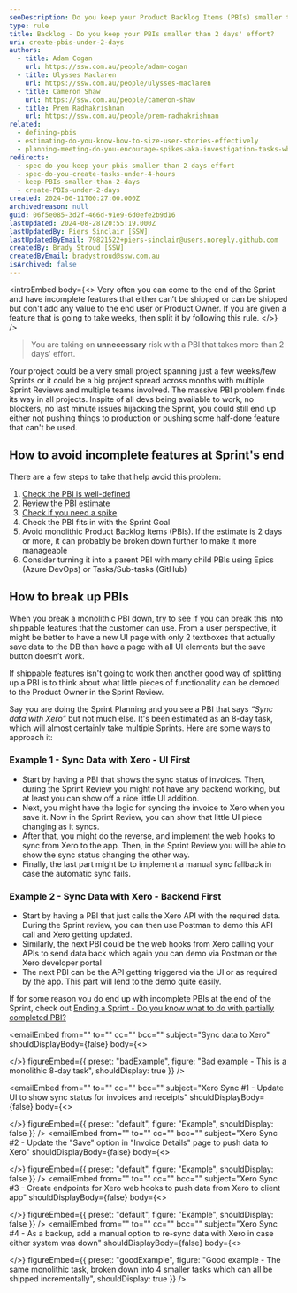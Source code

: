 ```yaml
---
seoDescription: Do you keep your Product Backlog Items (PBIs) smaller than 2 days' effort to avoid incomplete features at Sprint's end?
type: rule
title: Backlog - Do you keep your PBIs smaller than 2 days' effort?
uri: create-pbis-under-2-days
authors:
  - title: Adam Cogan
    url: https://ssw.com.au/people/adam-cogan
  - title: Ulysses Maclaren
    url: https://ssw.com.au/people/ulysses-maclaren
  - title: Cameron Shaw
    url: https://ssw.com.au/people/cameron-shaw
  - title: Prem Radhakrishnan
    url: https://ssw.com.au/people/prem-radhakrishnan
related:
  - defining-pbis
  - estimating-do-you-know-how-to-size-user-stories-effectively
  - planning-meeting-do-you-encourage-spikes-aka-investigation-tasks-when-a-story-is-inestimable
redirects:
  - spec-do-you-keep-your-pbis-smaller-than-2-days-effort
  - spec-do-you-create-tasks-under-4-hours
  - keep-PBIs-smaller-than-2-days
  - create-PBIs-under-2-days
created: 2024-06-11T00:27:00.000Z
archivedreason: null
guid: 06f5e085-3d2f-466d-91e9-6d0efe2b9d16
lastUpdated: 2024-08-28T20:55:19.000Z
lastUpdatedBy: Piers Sinclair [SSW]
lastUpdatedByEmail: 79821522+piers-sinclair@users.noreply.github.com
createdBy: Brady Stroud [SSW]
createdByEmail: bradystroud@ssw.com.au
isArchived: false
---
```


<introEmbed
  body={<>
Very often you can come to the end of the Sprint and have incomplete features that either can’t be shipped or can be shipped but don't add any value to the end user or Product Owner. If you are given a feature that is going to take weeks, then split it by following this rule.
  </>}
/>
> You are taking on **unnecessary** risk with a PBI that takes more than 2 days' effort.

Your project could be a very small project spanning just a few weeks/few Sprints or it could be a big project spread across months with multiple Sprint Reviews and multiple teams involved. The massive PBI problem finds its way in all projects. Inspite of all devs being available to work, no blockers, no last minute issues hijacking the Sprint, you could still end up either not pushing things to production or pushing some half-done feature that can't be used.

## How to avoid incomplete features at Sprint's end

There are a few steps to take that help avoid this problem:

1. [Check the PBI is well-defined](/defining-pbis)
2. [Review the PBI estimate](/estimating-do-you-know-how-to-size-user-stories-effectively)
3. [Check if you need a spike](/planning-meeting-do-you-encourage-spikes-aka-investigation-tasks-when-a-story-is-inestimable)
4. Check the PBI fits in with the Sprint Goal
5. Avoid monolithic Product Backlog Items (PBIs). If the estimate is 2 days or more, it can probably be broken down further to make it more manageable
6. Consider turning it into a parent PBI with many child PBIs using Epics (Azure DevOps) or Tasks/Sub-tasks (GitHub)

## How to break up PBIs

When you break a monolithic PBI down, try to see if you can break this into shippable features that the customer can use. From a user perspective, it might be better to have a new UI page with only 2 textboxes that actually save data to the DB than have a page with all UI elements but the save button doesn’t work.

If shippable features isn't going to work then another good way of splitting up a PBI is to think about what little pieces of functionality can be demoed to the Product Owner in the Sprint Review.

Say you are doing the Sprint Planning and you see a PBI that says _“Sync data with Xero”_ but not much else. It's been estimated as an 8-day task, which will almost certainly take multiple Sprints. Here are some ways to approach it:

### Example 1 - Sync Data with Xero - UI First

* Start by having a PBI that shows the sync status of invoices. Then, during the Sprint Review you might not have any backend working, but at least you can show off a nice little UI addition.
* Next, you might have the logic for syncing the invoice to Xero when you save it. Now in the Sprint Review, you can show that little UI piece changing as it syncs.
* After that, you might do the reverse, and implement the web hooks to sync from Xero to the app. Then, in the Sprint Review you will be able to show the sync status changing the other way.
* Finally, the last part might be to implement a manual sync fallback in case the automatic sync fails.

### Example 2 - Sync Data with Xero - Backend First

* Start by having a PBI that just calls the Xero API with the required data. During the Sprint review, you can then use Postman to demo this API call and Xero getting updated.
* Similarly, the next PBI could be the web hooks from Xero calling your APIs to send data back which again you can demo via Postman or the Xero developer portal
* The next PBI can be the API getting triggered via the UI or as required by the app. This part will lend to the demo quite easily.

If for some reason you do end up with incomplete PBIs at the end of the Sprint, check out [Ending a Sprint - Do you know what to do with partially completed PBI?](/ending-a-sprint-do-you-know-what-to-do-with-partially-completed-stories)

<emailEmbed
  from=""
  to=""
  cc=""
  bcc=""
  subject="Sync data to Xero"
  shouldDisplayBody={false}
  body={<>
    
  </>}
  figureEmbed={{
    preset: "badExample",
    figure: "Bad example - This is a monolithic 8-day task",
    shouldDisplay: true
  }}
/>

<emailEmbed
  from=""
  to=""
  cc=""
  bcc=""
  subject="Xero Sync #1 - Update UI to show sync status for invoices and receipts"
  shouldDisplayBody={false}
  body={<>
    
  </>}
  figureEmbed={{
    preset: "default",
    figure: "Example",
    shouldDisplay: false
  }}
/>
<emailEmbed
  from=""
  to=""
  cc=""
  bcc=""
  subject="Xero Sync #2 - Update the \"Save\" option in \"Invoice Details\" page to push data to Xero"
  shouldDisplayBody={false}
  body={<>
    
  </>}
  figureEmbed={{
    preset: "default",
    figure: "Example",
    shouldDisplay: false
  }}
/>
<emailEmbed
  from=""
  to=""
  cc=""
  bcc=""
  subject="Xero Sync #3 - Create endpoints for Xero web hooks to push data from Xero to client app"
  shouldDisplayBody={false}
  body={<>
    
  </>}
  figureEmbed={{
    preset: "default",
    figure: "Example",
    shouldDisplay: false
  }}
/>
<emailEmbed
  from=""
  to=""
  cc=""
  bcc=""
  subject="Xero Sync #4 - As a backup, add a manual option to re-sync data with Xero in case either system was down"
  shouldDisplayBody={false}
  body={<>
    
  </>}
  figureEmbed={{
    preset: "goodExample",
    figure: "Good example - The same monolithic task, broken down into 4 smaller tasks which can all be shipped incrementally",
    shouldDisplay: true
  }}
/>
